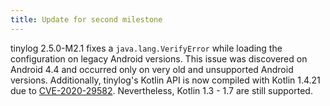 ```yaml
---
title: Update for second milestone
---
```


tinylog 2.5.0-M2.1 fixes a `java.lang.VerifyError` while loading the configuration on legacy Android versions. This issue was discovered on Android 4.4 and occurred only on very old and unsupported Android versions. Additionally, tinylog's Kotlin API is now compiled with Kotlin 1.4.21 due to [CVE-2020-29582](https://nvd.nist.gov/vuln/detail/CVE-2020-29582). Nevertheless, Kotlin 1.3 - 1.7 are still supported.
